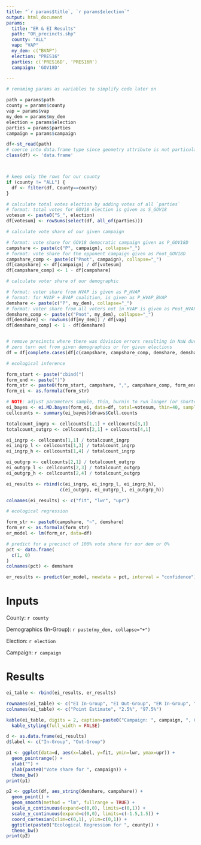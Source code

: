 ```yaml
---
title: "`r params$title`, `r params$election`"
output: html_document
params:
  title: "ER & EI Results"
  path: "OR_precincts.shp"
  county: "ALL"
  vap: "VAP"
  my_dem: c("BVAP")
  election: "PRES16"
  parties: c('PRES16D', 'PRES16R')
  campaign: 'GOV18D'

---
```


```r

# renaming params as variables to simplify code later on

path = params$path
county = params$county
vap = params$vap
my_dem = params$my_dem
election = params$election
parties = params$parties
campaign = params$campaign

```

``` r
  
df<-st_read(path)
# coerce into data.frame type since geometry attribute is not particularly useful
class(df) <- 'data.frame'



# keep only the rows for our county
if (county != "ALL") {
  df <- filter(df, County==county)
}

# calculate total votes election by adding votes of all `parties`
# format: total votes for GOV18 election is given as S_GOV18
votesum <- paste0("S_", election) 
df[votesum] <- rowSums(select(df, all_of(parties)))

# calculate vote share of our given campaign

# format: vote share for GOV18 democratic campaign given as P_GOV18D
campshare <- paste(c("P", campaign), collapse="_")
# format: vote share for the opponent campaign given as Pnot_GOV18D
campshare_comp <- paste(c("Pnot", campaign), collapse="_")
df[campshare] <- df[campaign] / df[votesum]
df[campshare_comp] <- 1 - df[campshare]

# calculate voter share of our demographic

# format: voter share from HVAP is given as P_HVAP
# format: for HVAP + BVAP coalition, is given as P_HVAP_BVAP
demshare <- paste(c("P", my_dem), collapse="_")
# format: voter share from all voters not in HVAP is given as Pnot_HVAP
demshare_comp <- paste(c("Pnot", my_dem), collapse="_")
df[demshare] <- rowSums(df[my_dem]) / df[vap]
df[demshare_comp] <- 1 - df[demshare]


# remove precincts where there was division errors resulting in NaN due to 
# zero turn out from given demographics or for given elections
df = df[complete.cases(df[c(campshare, campshare_comp, demshare, demshare_comp)]), ]


```

```r

# ecological inference

form_start <- paste("cbind(")
form_end <- paste(")")
form_str <- paste0(form_start, campshare, ",", campshare_comp, form_end, "~", form_start, demshare, ",", demshare_comp,  form_end)
form_ei <- as.formula(form_str)

# NOTE: adjust parameters sample, thin, burnin to run longer (or shorter) chain
ei_bayes <- ei.MD.bayes(form_ei, data=df, total=votesum, thin=40, sample=20000, burnin=800000)
cellcounts <- summary(ei_bayes)$draws$Cell.counts

totalcount_ingrp <- cellcounts[1,1] + cellcounts[3,1]
totalcount_outgrp <- cellcounts[2,1] + cellcounts[4,1]

ei_ingrp <- cellcounts[1,1] / totalcount_ingrp
ei_ingrp_l <- cellcounts[1,3] / totalcount_ingrp
ei_ingrp_h <- cellcounts[1,4] / totalcount_ingrp

ei_outgrp <- cellcounts[2,1] / totalcount_outgrp
ei_outgrp_l <- cellcounts[2,3] / totalcount_outgrp
ei_outgrp_h <- cellcounts[2,4] / totalcount_outgrp

ei_results <- rbind(c(ei_ingrp, ei_ingrp_l, ei_ingrp_h),
                    c(ei_outgrp, ei_outgrp_l, ei_outgrp_h))

colnames(ei_results) <- c("fit", "lwr", "upr")

# ecological regression

form_str <- paste0(campshare, "~", demshare)
form_er <- as.formula(form_str)
er_model <- lm(form_er, data=df)

# predict for a precinct of 100% vote share for our dem or 0% 
pct <- data.frame(
  c(1, 0)
)
colnames(pct) <- demshare

er_results <- predict(er_model, newdata = pct, interval = "confidence")

```

# Inputs

County: `r county` \

Demographics (In-Group): `r paste(my_dem, collapse="+")` \

Election: `r election` \

Campaign: `r campaign` \


# Results

```r

ei_table <- rbind(ei_results, er_results)

rownames(ei_table) <- c("EI In-Group", "EI Out-Group", "ER In-Group", "ER Out-Group")
colnames(ei_table) <- c("Point Estimate", "2.5%", "97.5%")

kable(ei_table, digits = 2, caption=paste0("Campaign: ", campaign, ", County: ", county)) %>%
  kable_styling(full_width = FALSE)

```

```r

d <- as.data.frame(ei_results)
d$label <- c("In-Group", "Out-Group")

p1 <- ggplot(data=d, aes(x=label, y=fit, ymin=lwr, ymax=upr)) +
  geom_pointrange() + 
  xlab("") + 
  ylab(paste0("Vote share for ", campaign)) +
  theme_bw()
print(p1)

```

```r

p2 <- ggplot(df, aes_string(demshare, campshare)) +
  geom_point() + 
  geom_smooth(method = "lm", fullrange = TRUE) +
  scale_x_continuous(expand=c(0,0), limits=c(0,1)) +
  scale_y_continuous(expand=c(0,0), limits=c(-1.5,1.5)) +
  coord_cartesian(xlim=c(0,1), ylim=c(0,1)) +
  ggtitle(paste0("Ecological Regression for ", county)) +
  theme_bw()
print(p2)

```
